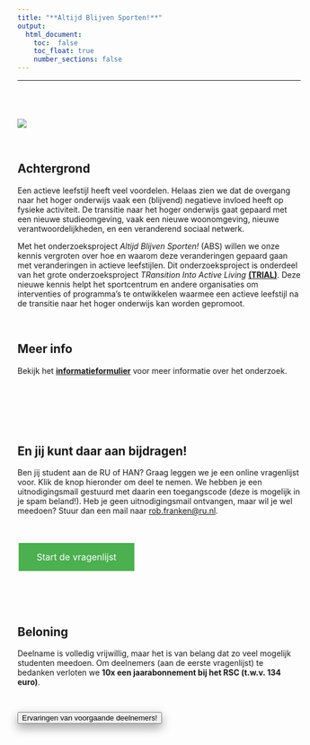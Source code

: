```yaml
---
title: "**Altijd Blijven Sporten!**" 
output: 
  html_document:
    toc:  false
    toc_float: true
    number_sections: false
---
```


----

<div class="row" style="padding-top: 40px;">
<div class="col-sm-6">

![](images/logo-radboud.jpg)

  
<br>

## Achtergrond

Een actieve leefstijl heeft veel voordelen. Helaas zien we dat de overgang naar het hoger onderwijs vaak een (blijvend) negatieve invloed heeft op fysieke activiteit. De transitie naar het hoger onderwijs gaat gepaard met een nieuwe studieomgeving, vaak een nieuwe woonomgeving, nieuwe verantwoordelijkheden, en een veranderend sociaal netwerk.

Met het onderzoeksproject *Altijd Blijven Sporten!* (ABS) willen we onze kennis vergroten over hoe en waarom deze veranderingen gepaard gaan met veranderingen in actieve leefstijlen. Dit onderzoeksproject is onderdeel van het grote onderzoeksproject *TRansition Into Active Living* <a href="https://www.ru.nl/activeliving/onderzoek/vm-onderzoek/trial/" target="_blank"><b>(TRIAL)</b></a>. Deze nieuwe kennis helpt het sportcentrum en andere organisaties om interventies of programma’s te ontwikkelen waarmee een actieve leefstijl na de transitie naar het hoger onderwijs kan worden gepromoot.     

<br>

## Meer info

Bekijk het <a href="https://altijdblijvensporten.info/consent.html" target="_blank"><b>informatieformulier</b></a> voor meer informatie over het onderzoek.

  

</div>
<div class="col-sm-6">




<br>

<br>

<br>

## **En jij kunt daar aan bijdragen!** 

Ben jij student aan de RU of HAN? Graag leggen we je een online vragenlijst voor. Klik de knop hieronder om deel te nemen. We hebben je een uitnodigingsmail gestuurd met daarin een toegangscode (deze is mogelijk in je spam beland!). Heb je geen uitnodigingsmail ontvangen, maar wil je wel meedoen? Stuur dan een mail naar [rob.franken@ru.nl](mailto:rob.franken@ru.nl).

<!---we should move this to a css file and include it

https://www.w3schools.com/csS/css3_buttons.asp

-->
<style>
.button {
  background-color: #4CAF50; /* Green */
  border: none;
  color: white;
  padding: 15px 32px;
  text-align: center;
  text-decoration: none;
  display: inline-block;
  font-size: 16px;
  margin: 4px 2px;
  cursor: pointer;
  -webkit-transition-duration: 0.4s; /* Safari */
  transition-duration: 0.4s;
}

.button1 {
  box-shadow: 0 8px 16px 0 rgba(0,0,0,0.2), 0 6px 20px 0 rgba(0,0,0,0.19);
}

.button2:hover {
  box-shadow: 0 12px 16px 0 rgba(0,0,0,0.24),0 17px 50px 0 rgba(0,0,0,0.19);
}
</style>

<br>

<a href="https://limesurvey.jtolsma.nl/limesurvey/limesurvey/index.php/868275?newtest=Y&lang=nl" target="_blank" class="button button2">Start de vragenlijst</a>


<br>


<br>



## Beloning 

<script>
function myFunction() {

            var btn = document.getElementById("myButton");
            //to make it fancier
            if (btn.value == "Click to hide code") {
                btn.value = "Ervaringen van voorgaande deelnemers!";
                btn.innerHTML = "Ervaringen van voorgaande deelnemers!";
            }
            else {
                btn.value = "Click to hide code";
                btn.innerHTML = "Ervaringen van voorgaande deelnemers!";
            }
            //this is what you're looking for
            var x = document.getElementById("myDIV");
            if (x.style.display === "none") {
                x.style.display = "block";
            } else {
                x.style.display = "none";
            }
        }
          
</script>


Deelname is volledig vrijwillig, maar het is van belang dat zo veel mogelijk studenten meedoen. Om deelnemers (aan de eerste vragenlijst) te bedanken verloten we **10x een jaarabonnement bij het RSC (t.w.v. 134 euro)**.

<br>

<button class=button1 onclick="myFunction()" id="myButton" value="Click To Open Instructions">Ervaringen van voorgaande deelnemers!</button>

<div style="display:none;" id="myDIV">
<br>

- "Ik deed mee aan de vragenlijsten, voornamelijk om bij te dragen aan het onderzoek, maar gedeeltelijk ook vanwege de kans om wat te winnen (wat aardig is gelukt, haha). De vragenlijst was prima, qua lengte, en de vragen waren duidelijk gesteld." - *eerstejaars student Aritifical Intelligence*

- "Relevant onderzoek! Zeker voor studenten. De vragenlijsten duurde niet lang en waren gemakkelijk via de telefoon in te vullen. Ben benieuwd naar de resultaten!" - *pre-master student Bestuurskunde*

- "Ik deed mee om het onderzoek verder te helpen. De vragen waren duidelijk, goed te beantwoorden. Ik was niet meer tijd kwijt dan er aangegeven stond." - *anoniem*

- "Ik vond het een interessant onderzoek en wilde graag meewerken. De vragenlijsten waren goed te doen, duidelijk en makkelijk in te vullen. De informatievoorziening was goed." - *anoniem*

</div>










